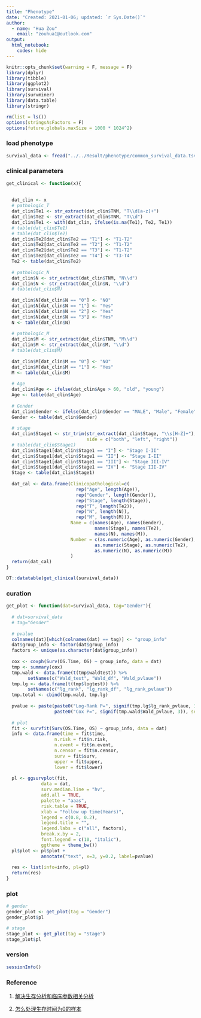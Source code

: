 ---
title: "Phenotype"
date: "Created: 2021-01-06; updated: `r Sys.Date()`"
author: 
  - name: "Hua Zou"
    email: "zouhua1@outlook.com"
output: 
  html_notebook:
    codes: hide
---

```{r setup, include=FALSE}
knitr::opts_chunk$set(warning = F, message = F)
library(dplyr)
library(tibble)
library(ggplot2)
library(survival)
library(survminer)
library(data.table)
library(stringr)

rm(list = ls())
options(stringsAsFactors = F)
options(future.globals.maxSize = 1000 * 1024^2)
```


### load phenotype
```{r}
survival_data <- fread("../../Result/phenotype/common_survival_data.tsv")
```


### clinical parameters
```{r}
get_clinical <- function(x){
  
  
  dat_clin <- x
  # pathologic_T 
  dat_clin$Te1 <- str_extract(dat_clin$TNM, "T\\d[a-z]+")
  dat_clin$Te2 <- str_extract(dat_clin$TNM, "T\\d")
  dat_clin$Te1 <- with(dat_clin, ifelse(is.na(Te1), Te2, Te1))
  # table(dat_clin$Te1)
  # table(dat_clin$Te2)
  dat_clin$Te2[dat_clin$Te2 == "T1"] <- "T1-T2"
  dat_clin$Te2[dat_clin$Te2 == "T2"] <- "T1-T2"
  dat_clin$Te2[dat_clin$Te2 == "T3"] <- "T1-T2"
  dat_clin$Te2[dat_clin$Te2 == "T4"] <- "T3-T4"
  Te2 <- table(dat_clin$Te2)
  
  # pathologic_N
  dat_clin$N <- str_extract(dat_clin$TNM, "N\\d")
  dat_clin$N <- str_extract(dat_clin$N, "\\d")
  # table(dat_clin$N)
  
  dat_clin$N[dat_clin$N == "0"] <- "NO"
  dat_clin$N[dat_clin$N == "1"] <- "Yes"
  dat_clin$N[dat_clin$N == "2"] <- "Yes"
  dat_clin$N[dat_clin$N == "3"] <- "Yes"
  N <- table(dat_clin$N)
  
  # pathologic_M
  dat_clin$M <- str_extract(dat_clin$TNM, "M\\d")
  dat_clin$M <- str_extract(dat_clin$M, "\\d")
  # table(dat_clin$M)
  
  dat_clin$M[dat_clin$M == "0"] <- "NO"
  dat_clin$M[dat_clin$M == "1"] <- "Yes"
  M <- table(dat_clin$M)
  
  # Age
  dat_clin$Age <- ifelse(dat_clin$Age > 60, "old", "young")
  Age <- table(dat_clin$Age)
  
  # Gender
  dat_clin$Gender <- ifelse(dat_clin$Gender == "MALE", "Male", "Female")
  Gender <- table(dat_clin$Gender)
  
  # stage
  dat_clin$Stage1 <- str_trim(str_extract(dat_clin$Stage, "\\s[H-Z]+"),
                              side = c("both", "left", "right"))
  # table(dat_clin$Stage1)
  dat_clin$Stage1[dat_clin$Stage1 == "I"] <- "Stage I-II"
  dat_clin$Stage1[dat_clin$Stage1 == "II"] <- "Stage I-II"
  dat_clin$Stage1[dat_clin$Stage1 == "III"] <- "Stage III-IV"
  dat_clin$Stage1[dat_clin$Stage1 == "IV"] <- "Stage III-IV"
  Stage <- table(dat_clin$Stage1)
  
  dat_cal <- data.frame(Clinicopathological=c(
                          rep("Age", length(Age)),
                          rep("Gender", length(Gender)),
                          rep("Stage", length(Stage)),
                          rep("T", length(Te2)),
                          rep("N", length(N)),
                          rep("M", length(M))), 
                        Name = c(names(Age), names(Gender), 
                                 names(Stage), names(Te2),
                                 names(N), names(M)),
                        Number = c(as.numeric(Age), as.numeric(Gender), 
                                 as.numeric(Stage), as.numeric(Te2),
                                 as.numeric(N), as.numeric(M))
                        )
  return(dat_cal)  
}

DT::datatable(get_clinical(survival_data))
```


### curation
```{r}
get_plot <- function(dat=survival_data, tag="Gender"){
  
  # dat=survival_data
  # tag="Gender"
  
  # pvalue
  colnames(dat)[which(colnames(dat) == tag)] <- "group_info"
  dat$group_info <- factor(dat$group_info)
  factors <- unique(as.character(dat$group_info))
  
  cox <- coxph(Surv(OS.Time, OS) ~ group_info, data = dat)
  tmp <- summary(cox)
  tmp.wald <- data.frame(t(tmp$waldtest)) %>%
        setNames(c("Wald_test", "Wald_df", "Wald_pvlaue"))
  tmp.lg <- data.frame(t(tmp$logtest)) %>%
        setNames(c("lg_rank", "lg_rank_df", "lg_rank_pvlaue"))
  tmp.total <- cbind(tmp.wald, tmp.lg) 
  
  pvalue <- paste(paste0("Log-Rank P=", signif(tmp.lg$lg_rank_pvlaue, 3)), 
                  paste0("Cox P=", signif(tmp.wald$Wald_pvlaue, 3)), sep = "\n")
  
  # plot
  fit <- survfit(Surv(OS.Time, OS) ~ group_info, data = dat)
  info <- data.frame(time = fit$time,
                  n.risk = fit$n.risk,
                  n.event = fit$n.event,
                  n.censor = fit$n.censor,
                  surv = fit$surv,
                  upper = fit$upper,
                  lower = fit$lower)
  
  pl <- ggsurvplot(fit,
             data = dat,  
             surv.median.line = "hv",
             add.all = TRUE,
             palette = "aaas",
             risk.table = TRUE, 
             xlab = "Follow up time(Years)", 
             legend = c(0.8, 0.2), 
             legend.title = "",
             legend.labs = c("all", factors), 
             break.x.by = 2,
             font.legend = c(10, "italic"),
             ggtheme = theme_bw())
  pl$plot <- pl$plot + 
             annotate("text", x=3, y=0.2, label=pvalue)
  
  res <- list(info=info, pl=pl)
  return(res)
}
```


### plot
```{r}
# gender 
gender_plot <- get_plot(tag = "Gender")
gender_plot$pl

# stage 
stage_plot <- get_plot(tag = "Stage")
stage_plot$pl
```


### version
```{r}
sessionInfo()
```


### Reference 

1. [解决生存分析和临床参数相关分析](https://www.jianshu.com/p/9cc986dcf285)

2. [怎么处理生存时间为0的样本](https://www.biostars.org/p/153013/)

